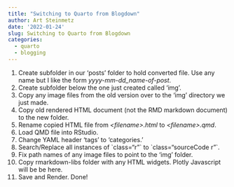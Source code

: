 ```yaml
---
title: "Switching to Quarto from Blogdown"
author: Art Steinmetz
date: '2022-01-24'
slug: Switching to Quarto from Blogdown
categories:
  - quarto
  - blogging
---
```


1.  Create subfolder in our 'posts' folder to hold converted file. Use any name but I like the form *yyyy-mm-dd_name-of-post*.
2.  Create subfolder below the one just created called 'img'.
3.  Copy any image files from the old version over to the 'img' directory we just made.
4.  Copy old rendered HTML document (not the RMD markdown document) to the new folder.
5.  Rename copied HTML file from *\<filename\>.html* to *\<filename\>.qmd*.
6.  Load QMD file into RStudio.
7.  Change YAML header 'tags' to 'categories.'
8.  Search/Replace all instances of \`class="r"\` to \`class="sourceCode r"\`.
9.  Fix path names of any image files to point to the 'img' folder.
10. Copy rmarkdown-libs folder with any HTML widgets. Plotly Javascript will be be here.
11. Save and Render. Done!
